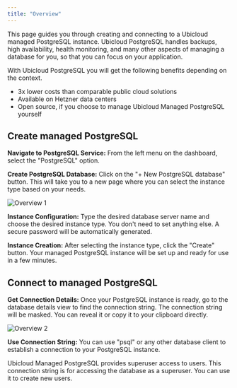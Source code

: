 ```yaml
---
title: "Overview"
---
```


This page guides you through creating and connecting to a Ubicloud managed PostgreSQL instance. Ubicloud PostgreSQL handles backups, high availability, health monitoring, and many other aspects of managing a database for you, so that you can focus on your application.

With Ubicloud PostgreSQL you will get the following benefits depending on the context.

- 3x lower costs than comparable public cloud solutions
- Available on Hetzner data centers
- Open source, if you choose to manage Ubicloud Managed PostgreSQL yourself

## Create managed PostgreSQL

**Navigate to PostgreSQL Service:** From the left menu on the dashboard, select the "PostgreSQL" option.

**Create PostgreSQL Database:** Click on the "+ New PostgreSQL database" button. This will take you to a new page where you can select the instance type based on your needs.

![Overview 1](/managed-postgresql/overview-1-screenshot.png)

**Instance Configuration:** Type the desired database server name and choose the desired instance type. You don't need to set anything else. A secure password will be automatically generated.

**Instance Creation:** After selecting the instance type, click the "Create" button. Your managed PostgreSQL instance will be set up and ready for use in a few minutes.

## Connect to managed PostgreSQL

**Get Connection Details:** Once your PostgreSQL instance is ready, go to the database details view to find the connection string. The connection string will be masked. You can reveal it or copy it to your clipboard directly.

![Overview 2](/managed-postgresql/overview-2-screenshot.png)

**Use Connection String:** You can use "psql" or any other database client to establish a connection to your PostgreSQL instance.

Ubicloud Managed PostgreSQL provides superuser access to users. This connection string is for accessing the database as a superuser. You can use it to create new users.
